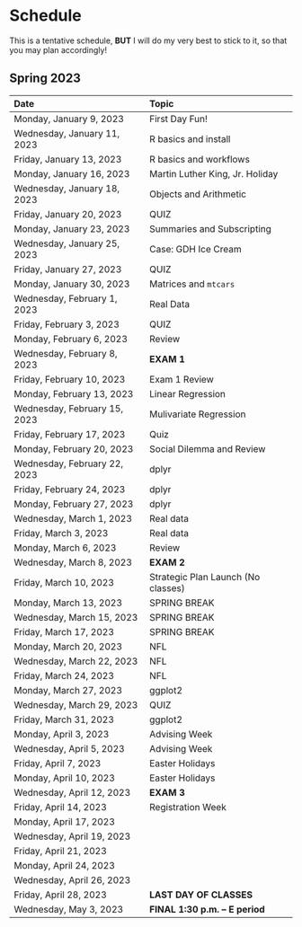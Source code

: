 # Schedule

This is a tentative schedule, **BUT** I will do my very best to stick to it, so that you may plan accordingly!

## Spring 2023  {-}				
				
Date | Topic | 				
|:-------|:------				
| 	Monday, January 9, 2023	| 	First Day Fun!	| 
| 	Wednesday, January 11, 2023	| 	R basics and install	| 
| 	Friday, January 13, 2023	| 	R basics and workflows	| 
| 	Monday, January 16, 2023	| 	Martin Luther King, Jr. Holiday	| 
| 	Wednesday, January 18, 2023	| 	Objects and Arithmetic	| 
| 	Friday, January 20, 2023	| 	QUIZ 	| 
| 	Monday, January 23, 2023	| 	Summaries and Subscripting	| 
| 	Wednesday, January 25, 2023	| 	Case: GDH Ice Cream	| 
| 	Friday, January 27, 2023	| 	QUIZ	| 
| 	Monday, January 30, 2023	| 	Matrices and `mtcars`	|
| 	Wednesday, February 1, 2023	| 	Real Data	| 
| 	Friday, February 3, 2023	| 	QUIZ	| 
| 	Monday, February 6, 2023	| 	Review	| 
| 	Wednesday, February 8, 2023	| 	**EXAM 1**	| 
| 	Friday, February 10, 2023	| 	Exam 1 Review	| 
| 	Monday, February 13, 2023	| 	Linear Regression	| 
| 	Wednesday, February 15, 2023	| 	Mulivariate Regression	| 
| 	Friday, February 17, 2023	| 	Quiz	| 
| 	Monday, February 20, 2023	| 	Social Dilemma and Review	| 
| 	Wednesday, February 22, 2023	| 	dplyr	| 
| 	Friday, February 24, 2023	| 	dplyr	| 
| 	Monday, February 27, 2023	|	dplyr	| 
| 	Wednesday, March 1, 2023	| 	 Real data	| 
| 	Friday, March 3, 2023	| 	 Real data	| 
| 	Monday, March 6, 2023	| 	Review	| 
| 	Wednesday, March 8, 2023	| 	**EXAM 2**	| 
| 	Friday, March 10, 2023	| 	Strategic Plan Launch (No classes)	| 
|	Monday, March 13, 2023	| 	SPRING BREAK	| 
| 	Wednesday, March 15, 2023	| 	SPRING BREAK	| 
|	Friday, March 17, 2023	| 	SPRING BREAK	| 
|	Monday, March 20, 2023	| 	NFL	| 
|	Wednesday, March 22, 2023	| 	NFL	| 
|	Friday, March 24, 2023	| 	NFL	| 
|	Monday, March 27, 2023	| 	ggplot2	| 
|	Wednesday, March 29, 2023	| 	QUIZ	| 
|	Friday, March 31, 2023	| 	ggplot2	| 
|	Monday, April 3, 2023	| 	Advising Week	| 
|	Wednesday, April 5, 2023	| 	Advising Week	| 
|	Friday, April 7, 2023	| 	Easter Holidays	| 
|	Monday, April 10, 2023	| 	Easter Holidays	| 
|	Wednesday, April 12, 2023	| 	**EXAM 3**	| 
|	Friday, April 14, 2023	| 	Registration Week	| 
|	Monday, April 17, 2023	| 		| 
|	Wednesday, April 19, 2023	| 		| 
|	Friday, April 21, 2023	| 		| 
|	Monday, April 24, 2023	| 		| 
|	Wednesday, April 26, 2023	| 		| 
|	Friday, April 28, 2023	| 	**LAST DAY OF CLASSES**	| 
|	Wednesday, May 3, 2023	| 	**FINAL 1:30 p.m. – E period **	| 

